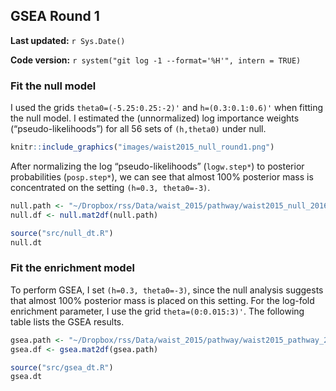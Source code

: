 ## GSEA Round 1 {#waist2015-1}

**Last updated:** `r Sys.Date()`

**Code version:** `r system("git log -1 --format='%H'", intern = TRUE)`

### Fit the null model

I used the grids `theta0=(-5.25:0.25:-2)'` and `h=(0.3:0.1:0.6)'` when fitting the null model. I estimated the (unnormalized) log importance weights ("pseudo-likelihoods") for all 56 sets of `(h,theta0)` under null. 
```r
knitr::include_graphics("images/waist2015_null_round1.png")
```

After normalizing the log "pseudo-likelihoods" (`logw.step*`) to posterior probabilities (`posp.step*`), we can see that almost 100% posterior mass is concentrated on the setting `(h=0.3, theta0=-3)`.
```r
null.path <- "~/Dropbox/rss/Data/waist_2015/pathway/waist2015_null_201604.mat"
null.df <- null.mat2df(null.path)
```

```r
source("src/null_dt.R")
null.dt
```

### Fit the enrichment model

To perform GSEA, I set `(h=0.3, theta0=-3)`, since the null analysis suggests that almost 100% posterior mass is placed on this setting. For the log-fold enrichment parameter, I use the grid `theta=(0:0.015:3)'`. The following table lists the GSEA results. 
```r
gsea.path <- "~/Dropbox/rss/Data/waist_2015/pathway/waist2015_pathway_201604.mat"
gsea.df <- gsea.mat2df(gsea.path) 
```

```r
source("src/gsea_dt.R")
gsea.dt
```


